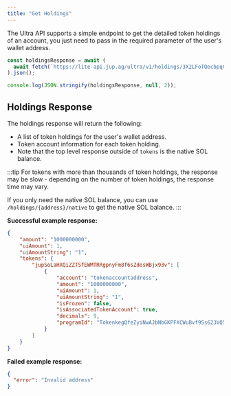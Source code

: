 ```yaml
---
title: "Get Holdings"
---
```


The Ultra API supports a simple endpoint to get the detailed token holdings of an account, you just need to pass in the required parameter of the user's wallet address.

```js
const holdingsResponse = await (
  await fetch(`https://lite-api.jup.ag/ultra/v1/holdings/3X2LFoTQecbpqCR7G5tL1kczqBKurjKPHhKSZrJ4wgWc`)
).json();

console.log(JSON.stringify(holdingsResponse, null, 2));
```

## Holdings Response

The holdings response will return the following:
- A list of token holdings for the user's wallet address.
- Token account information for each token holding.
- Note that the top level response outside of `tokens` is the native SOL balance.

:::tip
For tokens with more than thousands of token holdings, the response may be slow - depending on the number of token holdings, the response time may vary.

If you only need the native SOL balance, you can use `/holdings/{address}/native` to get the native SOL balance.
:::

**Successful example response:**

```json
{
    "amount": "1000000000",
    "uiAmount": 1,
    "uiAmountString": "1",
    "tokens": {
        "jupSoLaHXQiZZTSfEWMTRRgpnyFm8f6sZdosWBjx93v": [
            {
                "account": "tokenaccountaddress",
                "amount": "1000000000",
                "uiAmount": 1,
                "uiAmountString": "1",
                "isFrozen": false,
                "isAssociatedTokenAccount": true,
                "decimals": 9,
                "programId": "TokenkegQfeZyiNwAJbNbGKPFXCWuBvf9Ss623VQ5DA"
            }
        ]
    }
}
```

**Failed example response:**

```json
{
  "error": "Invalid address"
}
```